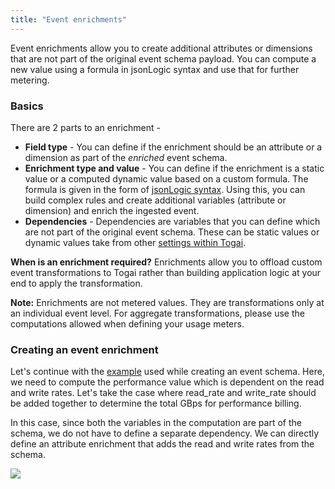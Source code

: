 ```yaml
---
title: "Event enrichments"
---
```


Event enrichments allow you to create additional attributes or dimensions that are not part of the original event schema payload. You can compute a new value using a formula in jsonLogic syntax and use that for further metering.

### Basics

There are 2 parts to an enrichment - 

* **Field type** - You can define if the enrichment should be an attribute or a dimension as part of the _enriched_ event schema.
* **Enrichment type and value** - You can define if the enrichment is a static value or a computed dynamic value based on a custom formula. The formula is given in the form of [jsonLogic syntax](https://jsonlogic.com/). Using this, you can build complex rules and create additional variables (attribute or dimension) and enrich the ingested event.
* **Dependencies** - Dependencies are variables that you can define which are not part of the original event schema. These can be static values or dynamic values take from other [settings within Togai](/docs/settings).

<Tip>**When is an enrichment required?** Enrichments allow you to offload custom event transformations to Togai rather than building application logic at your end to apply the transformation.</Tip>

<Info>**Note:** Enrichments are not metered values. They are transformations only at an individual event level. For aggregate transformations, please use the computations allowed when defining your usage meters.</Info>


### Creating an event enrichment

Let's continue with the [example](/docs/event-schemas#create-an-event-schema) used while creating an event schema. Here, we need to compute the performance value which is dependent on the read and write rates. Let's take the case where read_rate and write_rate should be added together to determine the total GBps for performance billing.

In this case, since both the variables in the computation are part of the schema, we do not have to define a separate dependency. We can directly define an attribute enrichment that adds the read and write rates from the schema.

<Frame caption="Example of an event enrichment">
  <img src="/docs/images/event-enrichment-example.png" />
</Frame>

